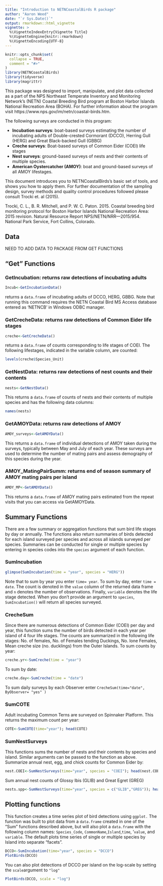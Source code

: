 ```yaml
---
title: "Introduction to NETNCoastalBirds R package"
author: "Aaron Weed"
date: "`r Sys.Date()`"
output: rmarkdown::html_vignette
vignette: >
  %\VignetteIndexEntry{Vignette Title}
  %\VignetteEngine{knitr::rmarkdown}
  %\VignetteEncoding{UTF-8}
---
```


```r
knitr::opts_chunk$set(
  collapse = TRUE,
  comment = "#>"
)
library(NETNCoastalBirds)
library(tidyverse)
library(magrittr)
```

This package was designed to import, manipulate, and plot data collected as a part of the NPS Northeast Temperate Inventory and Monitoring Network’s (NETN) Coastal Breeding Bird program at Boston Harbor Islands National Recreation Area (BOHA). For further information about the program visit https://www.nps.gov/im/netn/coastal-birds.htm.

The following surveys are conducted in this program:

- **Incubation surveys**: boat-based surveys estimating the number of incubating adults of Double-crested Cormorant (DCCO), Herring Gull (HERG) and Great Black-backed Gull (GBBG)
- **Creche surveys**: Boat-based surveys of Common Eider (COEI) life stages
- **Nest surveys**: ground-based surveys of nests and their contents of multiple species.
- **American Oystercatcher (AMOY)**: boat and ground-based surveys of all AMOY lifestages.

This document introduces you to NETNCoastalBirds’s basic set of tools, and shows you how to apply them. For further documentation of the sampling design, survey methods and quality control procedures followed please consult Trocki et. al (2015).

Trocki, C. L., B. R. Mitchell, and P. W. C. Paton. 2015. Coastal breeding bird monitoring protocol for Boston Harbor Islands National Recreation Area: 2015 revision. Natural Resource Report NPS/NETN/NRR—2015/954. National Park Service, Fort Collins, Colorado.


## Data

NEED TO ADD DATA TO PACKAGE FROM GET FUNCTIONS 

## “Get” Functions

### GetIncubation: returns raw detections of incubating adults

```r
Incub<-GetIncubationData()
```

returns a `data.frame` of incubating adults of DCCO, HERG, GBBG. Note that running this command requires the NETN Coastal Bird MS Access database entered as ‘NETNCB’ in Windows ODBC manager.

### GetCrecheData: returns raw detections of Common Eider life stages

```r
creche<-GetCrecheData()
```

returns a `data.frame` of counts corresponding to life stages of COEI. The following lifestages, indicated in the variable column, are counted:
```r
levels(creche$Species_Unit)
```

### GetNestData: returns raw detections of nest counts and their contents

```r
nests<-GetNestData()
```

This returns a `data.frame` of counts of nests and their contents of multiple species and has the following data columns:
```r
names(nests)
```

### GetAMOYData: returns raw detections of AMOY

```r
AMOY_surveys<-GetAMOYData()
```

This returns a `data.frame` of individual detections of AMOY taken during the surveys, typically between May and July of each year. These surveys are used to determine the number of mating pairs and assess demography of this species during the year.

### AMOY_MatingPairSumm: returns end of season summary of AMOY mating pairs per island

```r
AMOY_MP<-GetAMOYData()
```

This returns a `data.frame` of AMOY mating pairs estimated from the repeat visits that you can access via GetAMOYData.

## Summary Functions
There are a few summary or aggregation functions that sum bird life stages by day or annually. The functions also return summaries of birds detected for each island surveyed per species and across all islands surveyed per species. Summaries can be conducted for single or multiple species by entering in species codes into the `species` argument of each function.

### SumIncubation
```r
glimpse(SumIncubation(time = "year", species = "HERG"))
```

Note that to sum by year you enter `time= year`. To sum by day, enter `time = date`. The count is denoted in the `value` column of the returned data frame and `n` denotes the number of observations. Finally, `variable` denotes the life stage detected. When you don’t provide an argument to `species`, `SumIncubation()` will return all species surveyed.

### CrecheSum
Since there are numerous detections of Common Eider (COEI) per day and year, this function sums the number of birds detected in each year per island of 4 four life stages. The counts are summarized in the following life stages: No. of females, No. of Females tending Duckings, No. lone Females, Mean creche size (no. ducklings) from the Outer Islands. To sum counts by year:

```r
creche.yr<-SumCreche(time = "year")
```

To sum by date:
```r
creche.day<-SumCreche(time = "date")
```

To sum daily surveys by each Observer enter `CrecheSum(time="date", ByObserver= "yes" )`

### SumCOTE
Adult incubating Common Terns are surveyed on Spinnaker Platform. This returns the maximum count per year:
```r
COTE<-SumCOTE(time="year"); head(COTE)
```


### SumNestSurveys
This functions sums the number of nests and their contents by species and island. Similar arguments can be passed to the function as above. Summarize annual nest, egg, and chick counts for Common Eider by:

```r
nest.COEI<-SumNestSurveys(time="year", species = "COEI"); head(nest.COEI)
```
Sum annual nest counts of Glossy Ibis (GLIB) and Great Egret (GREG)
```r
nests.spp<-SumNestSurveys(time="year", species = c("GLIB","GREG")); head(nests.spp)
```

## Plotting functions
This function creates a time series plot of bird detections using `ggplot.` The function was built to plot data from a `data.frame` created in one of the “Sum” functions described above, but will also plot a `data.frame` with the following column names: `Species_Code`, `CommonName`,`Island`,`time`, ’`value`, and `variable`. The default plots time series of single or multiple species by Island into separate “facets”.
```r
DCCO<-SumIncubation(time="year", species = "DCCO")
PlotBirds(DCCO)
```
You can also plot detections of DCCO per island on the log-scale by setting the `scale`argument to `"log"`
```r
PlotBirds(DCCO, scale = "log")
```
